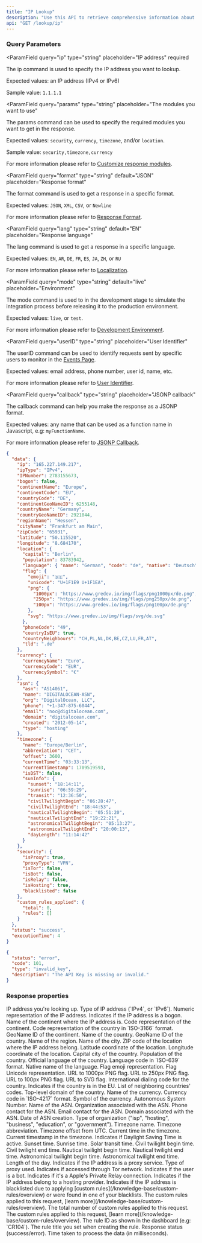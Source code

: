 ```yaml
---
title: "IP Lookup"
description: "Use this API to retrieve comprehensive information about a given IP address. It provides details such as location, ISP, and potential risk factors, enabling you to analyze and verify IP data for enhanced security, fraud prevention, and user profiling."
api: "GET /lookup/ip"
---
```


### Query Parameters

<ParamField
  query="ip"
  type="string"
  placeholder="IP address"
  required
>
  The ip command is used to specify the IP address you want to lookup.

Expected values: an IP address (IPv4 or IPv6)

Sample value: `1.1.1.1`

</ParamField>

<ParamField
  query="params"
  type="string"
  placeholder="The modules you want to use"
>
  The params command can be used to specify the required modules you want to get
  in the response.

Expected values: `security`, `currency`, `timezone`, and/or `location`.

Sample value: `security,timezone,currency`

For more information please refer to [Customize response modules](/options/customize-modules).

</ParamField>

<ParamField
  query="format"
  type="string"
  default="JSON"
  placeholder="Response format"
>
  The format command is used to get a response in a specific format.

Expected values: `JSON`, `XML`, `CSV`, or `Newline`

For more information please refer to [Response Format](/options/response-format).

</ParamField>

<ParamField
  query="lang"
  type="string"
  default="EN"
  placeholder="Response language"
>
  The lang command is used to get a response in a specific language.

Expected values: `EN`, `AR`, `DE`, `FR`, `ES`, `JA`, `ZH`, or `RU`

For more information please refer to [Localization](/options/localization).

</ParamField>

<ParamField
  query="mode"
  type="string"
  default="live"
  placeholder="Environment"
>
  The mode command is used to in the development stage to simulate the integration process before releasing it to the production environment.

Expected values: `live`, or `test`.

For more information please refer to [Development Environment](/options/development-environment).

</ParamField>

<ParamField
  query="userID"
  type="string"
  placeholder="User Identifier"
>
  The userID command can be used to identify requests sent by specific users to monitor in the [Events Page](/dashboard-guides/monitoring-capabilities/real-time-threat-monitoring).

Expected values: email address, phone number, user id, name, etc.

For more information please refer to [User Identifier](/options/user-identifier).

</ParamField>

<ParamField
  query="callback"
  type="string"
  placeholder="JSONP callback"
>
  The callback command can help you make the response as a JSONP format.

Expected values: any name that can be used as a function name in Javascript, e.g: `myFunctionName`.

For more information please refer to [JSONP Callback](/options/jsonp-callback).

</ParamField>

<ResponseExample>

```json Success
{
  "data": {
    "ip": "165.227.149.217",
    "ipType": "IPv4",
    "IPNumber": 2783155673,
    "bogon": false,
    "continentName": "Europe",
    "continentCode": "EU",
    "countryCode": "DE",
    "continentGeoNameID": 6255148,
    "countryName": "Germany",
    "countryGeoNameID": 2921044,
    "regionName": "Hessen",
    "cityName": "Frankfurt am Main",
    "zipCode": "65931",
    "latitude": "50.115520",
    "longitude": "8.684170",
    "location": {
      "capital": "Berlin",
      "population": 83783942,
      "language": { "name": "German", "code": "de", "native": "Deutsch" },
      "flag": {
        "emoji": "🇩🇪",
        "unicode": "U+1F1E9 U+1F1EA",
        "png": {
          "1000px": "https://www.gredev.io/img/flags/png1000px/de.png",
          "250px": "https://www.gredev.io/img/flags/png250px/de.png",
          "100px": "https://www.gredev.io/img/flags/png100px/de.png"
        },
        "svg": "https://www.gredev.io/img/flags/svg/de.svg"
      },
      "phoneCode": "49",
      "countryIsEU": true,
      "countryNeighbours": "CH,PL,NL,DK,BE,CZ,LU,FR,AT",
      "tld": ".de"
    },
    "currency": {
      "currencyName": "Euro",
      "currencyCode": "EUR",
      "currencySymbol": "€"
    },
    "asn": {
      "asn": "AS14061",
      "name": "DIGITALOCEAN-ASN",
      "org": "DigitalOcean, LLC",
      "phone": "+1-347-875-6044",
      "email": "noc@digitalocean.com",
      "domain": "digitalocean.com",
      "created": "2012-05-14",
      "type": "hosting"
    },
    "timezone": {
      "name": "Europe/Berlin",
      "abbreviation": "CET",
      "offset": 3600,
      "currentTime": "03:33:13",
      "currentTimestamp": 1709519593,
      "isDST": false,
      "sunInfo": {
        "sunset": "18:14:11",
        "sunrise": "06:59:29",
        "transit": "12:36:50",
        "civilTwilightBegin": "06:28:47",
        "civilTwilightEnd": "18:44:53",
        "nauticalTwilightBegin": "05:51:20",
        "nauticalTwilightEnd": "19:22:21",
        "astronomicalTwilightBegin": "05:13:27",
        "astronomicalTwilightEnd": "20:00:13",
        "dayLength": "11:14:42"
      }
    },
    "security": {
      "isProxy": true,
      "proxyType": "VPN",
      "isTor": false,
      "isBot": false,
      "isRelay": false,
      "isHosting": true,
      "blacklisted": false
    },
    "custom_rules_applied": {
      "total": 0,
      "rules": []
    }
  },
  "status": "success",
  "executionTime": 4
}
```

```json Error
{
  "status": "error",
  "code": 101,
  "type": "invalid_key",
  "description": "The API Key is missing or invalid."
}
```

</ResponseExample>

### Response properties

<ResponseField name="data" type="object" required>
  <Expandable title="properties" defaultOpen={true}>
    <ResponseField name="ip" type="string" required>
      IP address you're looking up.
    </ResponseField>
    <ResponseField name="ipType" type="string" required>
      Type of IP address (`IPv4`, or `IPv6`).
    </ResponseField>
    <ResponseField name="IPNumber" type="integer" required>
      Numeric representation of the IP address.
    </ResponseField>
    <ResponseField name="bogon" type="boolean" required>
      Indicates if the IP address is a bogon.
    </ResponseField>
    <ResponseField name="continentName" type="string" required>
      Name of the continent where the IP address is.
    </ResponseField>
    <ResponseField name="continentCode" type="string" required>
      Code representation of the continent.
    </ResponseField>
    <ResponseField name="countryCode" type="string" required>
      Code representation of the country in `ISO-3166` format.
    </ResponseField>
    <ResponseField name="continentGeoNameID" type="integer" required>
      GeoName ID of the continent.
    </ResponseField>
    <ResponseField name="countryName" type="string" required>
      Name of the country.
    </ResponseField>
    <ResponseField name="countryGeoNameID" type="integer" required>
      GeoName ID of the country.
    </ResponseField>
    <ResponseField name="regionName" type="string" required>
      Name of the region.
    </ResponseField>
    <ResponseField name="cityName" type="string" required>
      Name of the city.
    </ResponseField>
    <ResponseField name="zipCode" type="string" required>
      ZIP code of the location where the IP address belong.
    </ResponseField>
    <ResponseField name="latitude" type="string" required>
      Latitude coordinate of the location.
    </ResponseField>
    <ResponseField name="longitude" type="string" required>
      Longitude coordinate of the location.
    </ResponseField>
    <ResponseField name="location" type="object" required>
      <Expandable title="details">
        <ResponseField name="capital" type="string" required>
          Capital city of the country.
        </ResponseField>
        <ResponseField name="population" type="integer" required>
          Population of the country.
        </ResponseField>
        <ResponseField name="language" type="object" required>
          <Expandable title="details">
            <ResponseField name="name" type="string" required>
              Official language of the country.
            </ResponseField>
            <ResponseField name="code" type="string" required>
              Language code in `ISO-639` format.
            </ResponseField>
            <ResponseField name="native" type="string" required>
              Native name of the language.
            </ResponseField>
          </Expandable>
        </ResponseField>
        <ResponseField name="flag" type="object" required>
          <Expandable title="details">
            <ResponseField name="emoji" type="string" required>
              Flag emoji representation.
            </ResponseField>
            <ResponseField name="unicode" type="string" required>
              Flag Unicode representation.
            </ResponseField>
            <ResponseField name="png" type="object" required>
              <Expandable title="images">
                <ResponseField name="1000px" type="string" required>
                  URL to 1000px PNG flag.
                </ResponseField>
                <ResponseField name="250px" type="string" required>
                  URL to 250px PNG flag.
                </ResponseField>
                <ResponseField name="100px" type="string" required>
                  URL to 100px PNG flag.
                </ResponseField>
              </Expandable>
            </ResponseField>
            <ResponseField name="svg" type="string" required>
              URL to SVG flag.
            </ResponseField>
          </Expandable>
        </ResponseField>
        <ResponseField name="phoneCode" type="string" required>
          International dialing code for the country.
        </ResponseField>
        <ResponseField name="countryIsEU" type="boolean" required>
          Indicates if the country is in the EU.
        </ResponseField>
        <ResponseField name="countryNeighbours" type="string" required>
          List of neighboring countries' codes.
        </ResponseField>
        <ResponseField name="tld" type="string" required>
          Top-level domain of the country.
        </ResponseField>
      </Expandable>
    </ResponseField>
    <ResponseField name="currency" type="object" required>
      <Expandable title="details">
        <ResponseField name="currencyName" type="string" required>
          Name of the currency.
        </ResponseField>
        <ResponseField name="currencyCode" type="string" required>
          Currency code in `ISO-4217` format.
        </ResponseField>
        <ResponseField name="currencySymbol" type="string" required>
          Symbol of the currency.
        </ResponseField>
      </Expandable>
    </ResponseField>
    <ResponseField name="asn" type="object" required>
      <Expandable title="details">
        <ResponseField name="asn" type="string" required>
          Autonomous System Number.
        </ResponseField>
        <ResponseField name="name" type="string" required>
          Name of the ASN.
        </ResponseField>
        <ResponseField name="org" type="string" required>
          Organization associated with the ASN.
        </ResponseField>
        <ResponseField name="phone" type="string" required>
          Phone contact for the ASN.
        </ResponseField>
        <ResponseField name="email" type="string" required>
          Email contact for the ASN.
        </ResponseField>
        <ResponseField name="domain" type="string" required>
          Domain associated with the ASN.
        </ResponseField>
        <ResponseField name="created" type="string" required>
          Date of ASN creation.
        </ResponseField>
        <ResponseField name="type" type="string" required>
          Type of organization ("isp", "hosting", "business", "education", or
          "government").
        </ResponseField>
      </Expandable>
    </ResponseField>
    <ResponseField name="timezone" type="object" required>
      <Expandable title="details">
        <ResponseField name="name" type="string" required>
          Timezone name.
        </ResponseField>
        <ResponseField name="abbreviation" type="string" required>
          Timezone abbreviation.
        </ResponseField>
        <ResponseField name="offset" type="integer" required>
          Timezone offset from UTC.
        </ResponseField>
        <ResponseField name="currentTime" type="string" required>
          Current time in the timezone.
        </ResponseField>
        <ResponseField name="currentTimestamp" type="integer" required>
          Current timestamp in the timezone.
        </ResponseField>
        <ResponseField name="isDST" type="boolean" required>
          Indicates if Daylight Saving Time is active.
        </ResponseField>
        <ResponseField name="sunInfo" type="object" required>
          <Expandable title="details">
            <ResponseField name="sunset" type="string" required>
              Sunset time.
            </ResponseField>
            <ResponseField name="sunrise" type="string" required>
              Sunrise time.
            </ResponseField>
            <ResponseField name="transit" type="string" required>
              Solar transit time.
            </ResponseField>
            <ResponseField name="civilTwilightBegin" type="string" required>
              Civil twilight begin time.
            </ResponseField>
            <ResponseField name="civilTwilightEnd" type="string" required>
              Civil twilight end time.
            </ResponseField>
            <ResponseField name="nauticalTwilightBegin" type="string" required>
              Nautical twilight begin time.
            </ResponseField>
            <ResponseField name="nauticalTwilightEnd" type="string" required>
              Nautical twilight end time.
            </ResponseField>
            <ResponseField
              name="astronomicalTwilightBegin"
              type="string"
              required
            >
              Astronomical twilight begin time.
            </ResponseField>
            <ResponseField
              name="astronomicalTwilightEnd"
              type="string"
              required
            >
              Astronomical twilight end time.
            </ResponseField>
            <ResponseField name="dayLength" type="string" required>
              Length of the day.
            </ResponseField>
          </Expandable>
        </ResponseField>
      </Expandable>
    </ResponseField>
    <ResponseField name="security" type="object" required>
      <Expandable title="details">
        <ResponseField name="isProxy" type="boolean" required>
          Indicates if the IP address is a proxy service.
        </ResponseField>
        <ResponseField name="proxyType" type="string" required>
          Type of proxy used.
        </ResponseField>
        <ResponseField name="isTor" type="boolean" required>
          Indicates if accessed through Tor network.
        </ResponseField>
        <ResponseField name="isBot" type="boolean" required>
          Indicates if the user is a bot.
        </ResponseField>
        <ResponseField name="isRelay" type="boolean" required>
          Indicates if it's a Apple's Private Relay connection.
        </ResponseField>
        <ResponseField name="isHosting" type="boolean" required>
          Indicates if the IP address belong to a hosting provider.
        </ResponseField>
        <ResponseField name="blacklisted" type="boolean" required>
          Indicates if the IP address is blacklisted due to applying [custom
          rules](/knowledge-base/custom-rules/overview) or were found in one of
          your blacklists.
        </ResponseField>
      </Expandable>
      <ResponseField name="custom_rules_applied" type="object">
        The custom rules applied to this request, [learn
        more](/knowledge-base/custom-rules/overview).
        <Expandable title="properties" defaultOpen={true}>
          <ResponseField name="total" type="integer" required>
            The total number of custom rules applied to this request.
          </ResponseField>
          <ResponseField name="rules" type="object" required>
            The custom rules applied to this request, [learn
            more](/knowledge-base/custom-rules/overview).
            <Expandable title="properties" defaultOpen={true}>
              <ResponseField name="id" type="string" required>
                The rule ID as shown in the dashboard (e.g: `CR104`).
              </ResponseField>
              <ResponseField name="title" type="string" required>
                The rule title you set when creating the rule.
              </ResponseField>
            </Expandable>
          </ResponseField>
        </Expandable>
      </ResponseField>
    </ResponseField>
  </Expandable>
  <ResponseField name="status" type="string" required>
    Response status (success/error).
  </ResponseField>
  <ResponseField name="executionTime" type="integer" required>
    Time taken to process the data (in milliseconds).
  </ResponseField>
</ResponseField>
